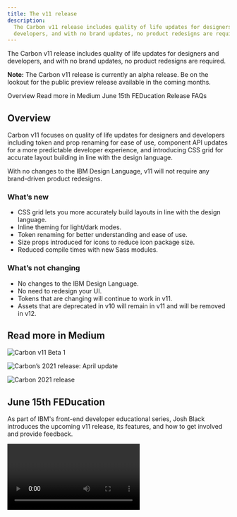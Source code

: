 ```yaml
---
title: The v11 release
description:
  The Carbon v11 release includes quality of life updates for designers and
  developers, and with no brand updates, no product redesigns are required.
---
```


<PageDescription>

The Carbon v11 release includes quality of life updates for designers and
developers, and with no brand updates, no product redesigns are required.

</PageDescription>

<InlineNotification>

**Note:** The Carbon v11 release is currently an alpha release. Be on the
lookout for the public preview release available in the coming months.

</InlineNotification>

<AnchorLinks>

<AnchorLink>Overview</AnchorLink>
<AnchorLink>Read more in Medium</AnchorLink>
<AnchorLink>June 15th FEDucation</AnchorLink>
<AnchorLink>Release FAQs</AnchorLink>

</AnchorLinks>

## Overview

Carbon v11 focuses on quality of life updates for designers and developers
including token and prop renaming for ease of use, component API updates for a
more predictable developer experience, and introducing CSS grid for accurate
layout building in line with the design language.

With no changes to the IBM Design Language, v11 will not require any
brand-driven product redesigns.

### What’s new

- CSS grid lets you more accurately build layouts in line with the design
  language.
- Inline theming for light/dark modes.
- Token renaming for better understanding and ease of use.
- Size props introduced for icons to reduce icon package size.
- Reduced compile times with new Sass modules.

### What’s not changing

- No changes to the IBM Design Language.
- No need to redesign your UI.
- Tokens that are changing will continue to work in v11.
- Assets that are deprecated in v10 will remain in v11 and will be removed in
  v12.

## Read more in Medium

<Row>
<Column colLg={4} colMd={4} noGutterMdLeft>
<ArticleCard
    title="Carbon v11 Beta 1"
    author="Josh Black"
    date="August 6, 2021"
    href="https://medium.com/carbondesign/carbon-v11-beta-1-33488b0280f0"
    >

![Carbon v11 Beta 1](images/carbon_2021-beta-1.png)

</ArticleCard>
</Column>
<Column colLg={4} colMd={4} noGutterMdLeft>
<ArticleCard
    title="Carbon’s 2021 release: April update"
    author="Josh Black"
    date="April 22, 2021"
    href="https://medium.com/carbondesign/carbons-2021-release-april-update-9d23242b3dea"
    >

![Carbon’s 2021 release: April update](images/carbon_2021-april-update.png)

</ArticleCard>
</Column>
<Column colLg={4} colMd={4} noGutterMdLeft>
<ArticleCard
    title="What’s coming to Carbon in 2021"
    author="Josh Black"
    date="November 12, 2020"
    href="https://medium.com/carbondesign/whats-coming-to-carbon-in-2021-39a4c7d1762a"
    >

![Carbon 2021 release](images/carbon_2021.png)

</ArticleCard>
</Column>
</Row>

## June 15th FEDucation

As part of IBM's front-end developer educational series, Josh Black introduces
the upcoming v11 release, its features, and how to get involved and provide
feedback.

<Video title="Carbon v11 video" vimeoId="567122059" />

## Release FAQs

### What are the benefits of Carbon v11 for me as a designer?

- Token names have been updated for easier application. Names are more logical
  and easier to apply without always having to refer to a guide.

- Nothing visually has changed in any of the components, and so no redesign work
  is required.

### What are the benefits of Carbon v11 for me as a developer?

- CSS grid provides easier implementation of layouts, support for sub-grid, and
  other features that come along with this new technology.

- CSS custom properties for theming (light mode / dark mode).

- A 90% reduction in compile times for most projects with the update to Sass
  architecture.

- Quality of life updates such as:

  - Consistent component API across the board.
  - Improvements to Sass structure for getting started and productive use
    experiences.

- New components:
  - Cover a wider variety of use-cases in your product with some of our new
    components.
  - Easily build our more accessible experiences with our accessibility
    component primitives.

### What are the benefits to my product’s customers?

- Light/dark mode support.

- Faster load times due to smaller bundle sizes.

### Do I need to update right away? If not, when will we need to update?

- Carbon v11 includes functionality that may be a motivator for migration, but
  teams can migrate to v11 when they have the bandwidth.

- Teams that are using v10 today can continue to stay on v10 and everything that
  is implemented will continue to work.

### What will the Carbon team be supporting for v10?

- No new functionality will be introduced in v10 after the v11 release.

- We will continue to address high impact bugs that come up for the v10 release
  after the v11 release.

- We will continue to accept any contributions that look to address issues in
  the v10 release if we are unable to get to them in time for your product
  roadmap.

### What is the rule for supporting deprecated assets?

- Assets that were deprecated from v9 to v10 will be removed in v11.

- Assets that are deprecated in v10 will remain in v11 and will be removed in
  v12. While the timeline of v12 has not been set, the team’s intent is for
  major versions to be at minimum 12 months apart.

### Will I need to redesign my product?

- Visually, nothing is changing.

- There are system-side changes that will require changes to design specs and
  code, like the token names update and inline theming.

- Token names are largely a 1:1 update and very few tokens are keeping their v10
  name. This means color tokens will have to be updated across assets.

- We are hoping to be able to provide a script that can make these changes on
  the code side automatically, however this has not been built or tested yet.

### Why rename things instead of leaving things as they are?

- Making these updates now creates a better system user experience and it sets
  us up for growth and scale so new tokens can fit into the set more easily.

- The new names imply the usage and so will be much easier to apply. For
  example, `text-03` will be `text-placeholder`.

### How big is the effort to migrate current Sketch designs to the v11 Sketch kit?

- The Carbon Sketch files will automatically update to v11. Connected styles and
  symbols will automatically receive the v11 updates once the library update is
  accepted by the users in each design file.

- If you’re not ready to update to v11, you can stop accepting library updates
  to that file until you are ready.

- Sketch files for v10 will be available in the GitHub archive but will no
  longer be an attached library. There is no way to properly version Sketch
  Cloud files. There is only the latest version.

- The effort to update local/PAL assets depends on the structure of files. If
  you are using the Carbon layer styles then the update will be automatic. If
  you’re using hard values and just specing the token names, then you will need
  to update your specs.

- Read the
  [Sketch documentation](https://www.sketch.com/docs/libraries/#updating-library-components)
  for more details.

### How big is the expected effort to migrate code to v11?

- The Carbon team is providing an upgrade experience to automate as much of the
  migration process as possible.

- A lot of the changes made will be name-based.

- Some changes with components will require updating to the new component API.

- Teams will need to update their Sass dependency since `node-sass` has been
  deprecated. They will also need to update how they bring in Carbon. For
  details about what can be done now, see our
  [April update Medium article](https://medium.com/carbondesign/carbons-2021-release-april-update-9d23242b3dea).
